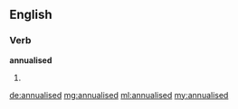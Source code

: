==English==

===Verb===
'''annualised'''

# {{past of|[[annualise]]}}

[[de:annualised]]
[[mg:annualised]]
[[ml:annualised]]
[[my:annualised]]